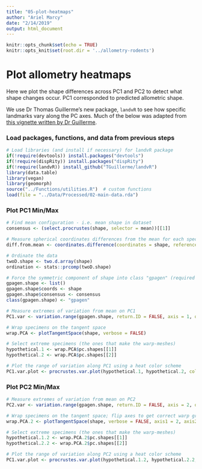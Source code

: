 ```yaml
---
title: "05-plot-heatmaps"
author: "Ariel Marcy"
date: "2/14/2019"
output: html_document
---
```


```r
knitr::opts_chunk$set(echo = TRUE)
knitr::opts_knit$set(root.dir = '../allometry-rodents')
```

# Plot allometry heatmaps
Here we plot the shape differences across PC1 and PC2 to detect what shape changes occur. PC1 corresponded to predicted allometric shape. 

We use Dr Thomas Guillerme's new package, `landvR` to see how specific landmarks vary along the PC axes. Much of the below was adapted from [this vignette written by Dr Guillerme](https://cdn.rawgit.com/TGuillerme/landvR/8a6a6bd5/inst/vignettes/Landmark_partition_test.html).

### Load packages, functions, and data from previous steps
```r
# Load libraries (and install if necessary) for landvR package
if(!require(devtools)) install.packages("devtools")
if(!require(dispRity)) install.packages("dispRity")
if(!require(landvR)) install_github("TGuillerme/landvR")
library(data.table)
library(vegan)
library(geomorph)
source("../Functions/utilities.R")  # custom functions
load(file = "../Data/Processed/02-main-data.rda")
```

### Plot PC1 Min/Max
```r
# Find mean configuration - i.e. mean shape in dataset
consensus <- (select.procrustes(shape, selector = mean))[[1]]

# Measure spherical coordinates differences from the mean for each specimen for each landmark
diff.from.mean <- coordinates.difference(coordinates = shape, reference = consensus, type = "spherical")

# Ordinate the data
twoD.shape <- two.d.array(shape)
ordination <- stats::prcomp(twoD.shape)

# Force the symmetric component of shape into class "gpagen" (required for variation.range)
gpagen.shape <- list()
gpagen.shape$coords <- shape
gpagen.shape$consensus <- consensus
class(gpagen.shape) <- "gpagen"

# Measure extremes of variation from mean on PC1
PC1.var <- variation.range(gpagen.shape, return.ID = FALSE, axis = 1, ordination = ordination, type = "spherical")

# Wrap specimens on the tangent space
wrap.PCA <- plotTangentSpace(shape, verbose = FALSE)

# Select extreme specimens (the ones that make the warp-meshes)
hypothetical.1 <- wrap.PCA$pc.shapes[[1]]
hypothetical.2 <- wrap.PCA$pc.shapes[[2]]

# Plot the range of variation along PC1 using a heat color scheme
PC1.var.plot <- procrustes.var.plot(hypothetical.1, hypothetical.2, col = heat.colors, col.val = PC1.var[, "radius"], labels = F)
```

### Plot PC2 Min/Max
```r
# Measure extremes of variation from mean on PC2
PC2.var <- variation.range(gpagen.shape, return.ID = FALSE, axis = 2, ordination = ordination, type = "spherical")

# Wrap specimens on the tangent space; flip axes to get correct warp grids
wrap.PCA.2 <- plotTangentSpace(shape, verbose = FALSE, axis1 = 2, axis2 = 1)

# Select extreme specimens (the ones that make the warp-meshes)
hypothetical.1.2 <- wrap.PCA.2$pc.shapes[[1]]
hypothetical.2.2 <- wrap.PCA.2$pc.shapes[[2]]

# Plot the range of variation along PC2 using a heat color scheme
PC1.var.plot <- procrustes.var.plot(hypothetical.1.2, hypothetical.2.2, col = heat.colors, col.val = PC2.var[, "radius"], labels = F)
```